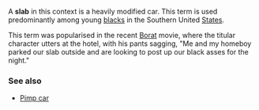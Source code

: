 A '''slab''' in this context is a heavily modified car.  This term is used predominantly among young [[blacks]] in the Southern United [[States]].  

This term was popularised in the recent [[Borat]] movie, where the titular character utters at the hotel, with his pants sagging, "Me and my homeboy parked our slab outside and are looking to post up our black asses for the night."

===See also===
*[[Pimp car]]
